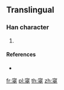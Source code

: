 {{character info/new}}
==Translingual==

===Han character===
{{Han char|rn=116|rad=穴|as=08|sn=13|four=|canj=JCYAJ}}

# {{defn|Han|sort=穴08}}

====References====
* {{Han ref|kx=0866.551|hdz=42732.161|uh=7AA7|ud=31399}}

[[fr:窧]]
[[pl:窧]]
[[th:窧]]
[[zh:窧]]